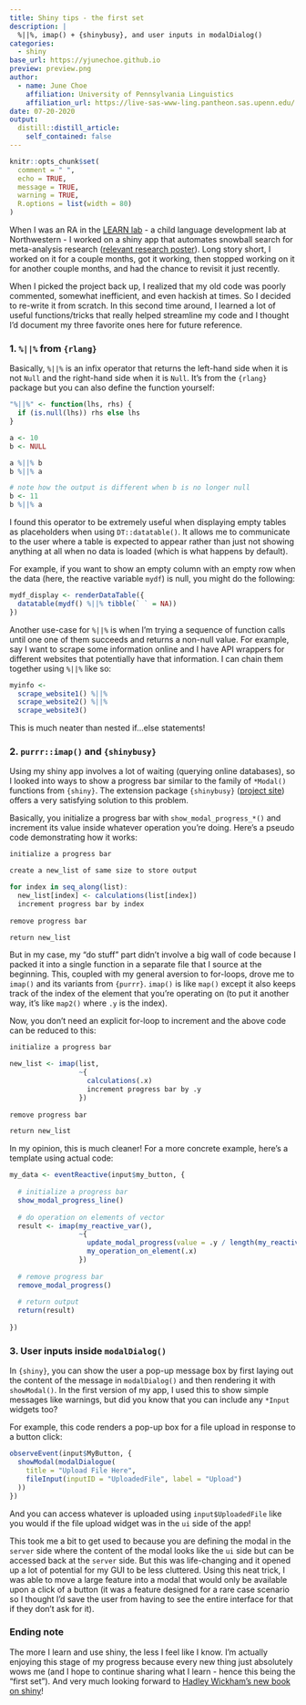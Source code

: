 ```yaml
---
title: Shiny tips - the first set
description: |
  %||%, imap() + {shinybusy}, and user inputs in modalDialog()
categories:
  - shiny
base_url: https://yjunechoe.github.io
preview: preview.png
author:
  - name: June Choe
    affiliation: University of Pennsylvania Linguistics
    affiliation_url: https://live-sas-www-ling.pantheon.sas.upenn.edu/
date: 07-20-2020
output:
  distill::distill_article:
    self_contained: false
---
```


```r
knitr::opts_chunk$set(
  comment = " ",
  echo = TRUE,
  message = TRUE,
  warning = TRUE,
  R.options = list(width = 80)
)
```

When I was an RA in the [LEARN lab](https://learnlab.northwestern.edu/) - a child language development lab at Northwestern - I worked on a shiny app that automates snowball search for meta-analysis research ([relevant research poster](../../../static/poster/Snowballer_June_Choe.pdf)). Long story short, I worked on it for a couple months, got it working, then stopped working on it for another couple months, and had the chance to revisit it just recently.

When I picked the project back up, I realized that my old code was poorly commented, somewhat inefficient, and even hackish at times. So I decided to re-write it from scratch. In this second time around, I learned a lot of useful functions/tricks that really helped streamline my code and I thought I'd document my three favorite ones here for future reference.

### 1. `%||%` from `{rlang}`

Basically, `%||%` is an infix operator that returns the left-hand side when it is not `Null` and the right-hand side when it is `Null`. It's from the `{rlang}` package but you can also define the function yourself:

```r
"%||%" <- function(lhs, rhs) {
  if (is.null(lhs)) rhs else lhs
}

a <- 10
b <- NULL

a %||% b
b %||% a

# note how the output is different when b is no longer null
b <- 11
b %||% a
```

I found this operator to be extremely useful when displaying empty tables as placeholders when using `DT::datatable()`. It allows me to communicate to the user where a table is expected to appear rather than just not showing anything at all when no data is loaded (which is what happens by default).

For example, if you want to show an empty column with an empty row when the data (here, the reactive variable `mydf`) is null, you might do the following:

```r
mydf_display <- renderDataTable({
  datatable(mydf() %||% tibble(` ` = NA))
})
```

Another use-case for `%||%` is when I'm trying a sequence of function calls until one one of them succeeds and returns a non-null value. For example, say I want to scrape some information online and I have API wrappers for different websites that potentially have that information. I can chain them together using `%||%` like so:

```r
myinfo <- 
  scrape_website1() %||%
  scrape_website2() %||%
  scrape_website3()
```

This is much neater than nested if...else statements!


### 2. `purrr::imap()` and `{shinybusy}`

Using my shiny app involves a lot of waiting (querying online databases), so I looked into ways to show a progress bar similar to the family of `*Modal()` functions from `{shiny}`. The extension package `{shinybusy}` ([project site](https://dreamrs.github.io/shinybusy/index.html)) offers a very satisfying solution to this problem.

Basically, you initialize a progress bar with `show_modal_progress_*()` and increment its value inside whatever operation you're doing. Here's a pseudo code demonstrating how it works:

```r
initialize a progress bar

create a new_list of same size to store output

for index in seq_along(list):
  new_list[index] <- calculations(list[index])
  increment progress bar by index
  
remove progress bar

return new_list
```

But in my case, my "do stuff" part didn't involve a big wall of code because I packed it into a single function in a separate file that I source at the beginning. This, coupled with my general aversion to for-loops, drove me to `imap()` and its variants from `{purrr}`. `imap()` is like `map()` except it also keeps track of the index of the element that you're operating on (to put it another way, it's like `map2()` where `.y` is the index).

Now, you don't need an explicit for-loop to increment and the above code can be reduced to this:

```r
initialize a progress bar

new_list <- imap(list,
                 ~{
                   calculations(.x)
                   increment progress bar by .y
                 })
  
remove progress bar

return new_list
```

In my opinion, this is much cleaner! For a more concrete example, here's a template using actual code:

```r
my_data <- eventReactive(input$my_button, {
  
  # initialize a progress bar
  show_modal_progress_line()
  
  # do operation on elements of vector
  result <- imap(my_reactive_var(),
                 ~{
                   update_modal_progress(value = .y / length(my_reactive_var()))
                   my_operation_on_element(.x)
                 })
  
  # remove progress bar
  remove_modal_progress()
  
  # return output
  return(result)
  
})
```



### 3. User inputs inside `modalDialog()`

In `{shiny}`, you can show the user a pop-up message box by first laying out the content of the message in `modalDialog()` and then rendering it with `showModal()`. In the first version of my app, I used this to show simple messages like warnings, but did you know that you can include any `*Input` widgets too?

For example, this code renders a pop-up box for a file upload in response to a button click:

```r
observeEvent(input$MyButton, {
  showModal(modalDialogue(
    title = "Upload File Here",
    fileInput(inputID = "UploadedFile", label = "Upload")
  ))
})
```

And you can access whatever is uploaded using `input$UploadedFile` like you would if the file upload widget was in the `ui` side of the app!

This took me a bit to get used to because you are defining the modal in the `server` side where the content of the modal looks like the `ui` side but can be accessed back at the `server` side. But this was life-changing and it opened up a lot of potential for my GUI to be less cluttered. Using this neat trick, I was able to move a large feature into a modal that would only be available upon a click of a button (it was a feature designed for a rare case scenario so I thought I'd save the user from having to see the entire interface for that if they don't ask for it).


### Ending note

The more I learn and use shiny, the less I feel like I know. I'm actually enjoying this stage of my progress because every new thing just absolutely wows me (and I hope to continue sharing what I learn - hence this being the "first set"). And very much looking forward to [Hadley Wickham's new book on shiny](https://mastering-shiny.org/)!






